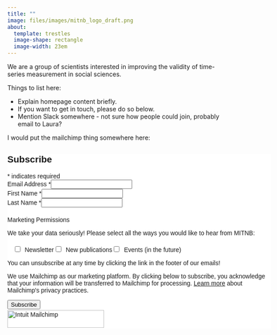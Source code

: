 ```yaml
---
title: ""
image: files/images/mitnb_logo_draft.png
about: 
  template: trestles
  image-shape: rectangle
  image-width: 23em
---
```


We are a group of scientists interested in improving the validity of time-series measurement in social sciences.

Things to list here:

-   Explain homepage content briefly.
-   If you want to get in touch, please do so below.
-   Mention Slack somewhere - not sure how people could join, probably email to Laura?

I would put the mailchimp thing somewhere here:

```{=html}
<div id="mc_embed_shell">
      <link href="//cdn-images.mailchimp.com/embedcode/classic-061523.css" rel="stylesheet" type="text/css">
  <style type="text/css">
        #mc_embed_signup{background:#fff; false;clear:left; font:14px Helvetica,Arial,sans-serif; width: 600px;}
        /* Add your own Mailchimp form style overrides in your site stylesheet or in this style block.
           We recommend moving this block and the preceding CSS link to the HEAD of your HTML file. */
</style><style type="text/css">
        #mc-embedded-subscribe-form input[type=checkbox]{display: inline; width: auto;margin-right: 10px;}
#mergeRow-gdpr {margin-top: 20px;}
#mergeRow-gdpr fieldset label {font-weight: normal;}
#mc-embedded-subscribe-form .mc_fieldset{border:none;min-height: 0px;padding-bottom:0px;}
</style>
<div id="mc_embed_signup">
    <form action="https://gmail.us14.list-manage.com/subscribe/post?u=126bdde2c6ee544e51dcc861e&amp;id=2be87653f7&amp;v_id=3086&amp;f_id=00f1aee0f0" method="post" id="mc-embedded-subscribe-form" name="mc-embedded-subscribe-form" class="validate" target="_blank">
        <div id="mc_embed_signup_scroll"><h2>Subscribe</h2>
            <div class="indicates-required"><span class="asterisk">*</span> indicates required</div>
            <div class="mc-field-group"><label for="mce-EMAIL">Email Address <span class="asterisk">*</span></label><input type="email" name="EMAIL" class="required email" id="mce-EMAIL" required="" value=""></div><div class="mc-field-group"><label for="mce-FNAME">First Name <span class="asterisk">*</span></label><input type="text" name="FNAME" class="required text" id="mce-FNAME" required="" value=""></div><div class="mc-field-group"><label for="mce-LNAME">Last Name <span class="asterisk">*</span></label><input type="text" name="LNAME" class="required text" id="mce-LNAME" required="" value=""></div><div id="mergeRow-gdpr" class="mergeRow gdpr-mergeRow content__gdprBlock mc-field-group"><div class="content__gdpr"><label>Marketing Permissions</label><p>We take your data seriously! Please select all the ways you would like to hear from MITNB:</p><fieldset class="mc_fieldset gdprRequired mc-field-group" name="interestgroup_field"><label class="checkbox subfield" for="gdpr134981"><input type="checkbox" id="gdpr_134981" name="gdpr[134981]" class="gdpr" value="Y"><span>Newsletter</span></label><label class="checkbox subfield" for="gdpr134985"><input type="checkbox" id="gdpr_134985" name="gdpr[134985]" class="gdpr" value="Y"><span>New publications</span></label><label class="checkbox subfield" for="gdpr134989"><input type="checkbox" id="gdpr_134989" name="gdpr[134989]" class="gdpr" value="Y"><span>Events (in the future)</span></label></fieldset><p>You can unsubscribe at any time by clicking the link in the footer of our emails!</p></div><div class="content__gdprLegal"><p>We use Mailchimp as our marketing platform. By clicking below to subscribe, you acknowledge that your information will be transferred to Mailchimp for processing. <a href="https://mailchimp.com/legal/terms">Learn more</a> about Mailchimp's privacy practices.</p></div></div>
        <div id="mce-responses" class="clear foot">
            <div class="response" id="mce-error-response" style="display: none;"></div>
            <div class="response" id="mce-success-response" style="display: none;"></div>
        </div>
    <div style="position: absolute; left: -5000px;" aria-hidden="true">
        /* real people should not fill this in and expect good things - do not remove this or risk form bot signups */
        <input type="text" name="b_126bdde2c6ee544e51dcc861e_2be87653f7" tabindex="-1" value="">
    </div>
        <div class="optionalParent">
            <div class="clear foot">
                <input type="submit" name="subscribe" id="mc-embedded-subscribe" class="button" value="Subscribe">
                <p style="margin: 0px auto;"><a href="http://eepurl.com/ixCq7w" title="Mailchimp - email marketing made easy and fun"><span style="display: inline-block; background-color: transparent; border-radius: 4px;"><img class="refferal_badge" src="https://digitalasset.intuit.com/render/content/dam/intuit/mc-fe/en_us/images/intuit-mc-rewards-text-dark.svg" alt="Intuit Mailchimp" style="width: 220px; height: 40px; display: flex; padding: 2px 0px; justify-content: center; align-items: center;"></span></a></p>
            </div>
        </div>
    </div>
</form>
</div>
<script type="text/javascript" src="//s3.amazonaws.com/downloads.mailchimp.com/js/mc-validate.js"></script><script type="text/javascript">(function($) {window.fnames = new Array(); window.ftypes = new Array();fnames[0]='EMAIL';ftypes[0]='email';fnames[1]='FNAME';ftypes[1]='text';fnames[2]='LNAME';ftypes[2]='text';fnames[3]='ADDRESS';ftypes[3]='address';fnames[4]='PHONE';ftypes[4]='phone';fnames[5]='BIRTHDAY';ftypes[5]='birthday';fnames[6]='MMERGE6';ftypes[6]='text';fnames[7]='MMERGE7';ftypes[7]='dropdown';fnames[8]='MMERGE8';ftypes[8]='text';}(jQuery));var $mcj = jQuery.noConflict(true);</script></div>
```
